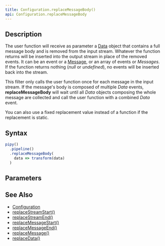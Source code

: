 ```yaml
---
title: Configuration.replaceMessageBody()
api: Configuration.replaceMessageBody
---
```


## Description

<Summary/>

<FilterDiagram
  name="replaceMessageBody"
  input="Event"
  output="Event"
/>

The user function will receive as parameter a [Data](/reference/api/Data) object that contains a full message body and is removed from the input stream. Whatever the function returns will be inserted into the output stream in place of the removed events. It can be an event or a [Message](/reference/api/Message), or an array of events or _Messages_. If the function returns nothing (_null_ or _undefined_), no events will be inserted back into the stream.

This filter only calls the user function once for each message in the input stream. If the message's body is composed of multiple _Data_ events, **replaceMessageBody** will wait until all _Data_ objects composing the whole message are collected and call the user function with a combined _Data_ event.

You can also use a fixed replacement value instead of a function if the replacement is static.

## Syntax

``` js
pipy()
  .pipeline()
  .replaceMessageBody(
    data => transform(data)
  )
```

## Parameters

<Parameters/>

## See Also

* [Configuration](/reference/api/Configuration)
* [replaceStreamStart()](/reference/api/Configuration/replaceStreamStart)
* [replaceStreamEnd()](/reference/api/Configuration/replaceStreamEnd)
* [replaceMessageStart()](/reference/api/Configuration/replaceMessageStart)
* [replaceMessageEnd()](/reference/api/Configuration/replaceMessageEnd)
* [replaceMessage()](/reference/api/Configuration/replaceMessage)
* [replaceData()](/reference/api/Configuration/replaceData)
